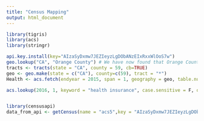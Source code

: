 ```yaml
---
title: "Census Mapping"
output: html_document
---
```


```r

library(tigris)
library(acs)
library(stringr)

api.key.install(key="AIzaSyDxmw7JEZIeyzLgDObANzEIxRxxWlOoS7w")
geo.lookup("CA", "Orange County") # We have now found that Orange County corresponds to number 59. 
tracts <- tracts(state = "CA", county = 59, cb=TRUE)
geo <- geo.make(state = c("CA"), county=c(59), tract = "*")
Health <- acs.fetch(endyear = 2015, span = 1, geography = geo, table.number = "B18135", col.names = "pretty")

acs.lookup(2016, 1, keyword = "health insurance", case.sensitive = F, dataset = "acs")


library(censusapi)
data_from_api <- getCensus(name = "acs5",key = "AIzaSyDxmw7JEZIeyzLgDObANzEIxRxxWlOoS7w", vintage = 2015, vars = "B25077_001E", region = "tract:*", regionin = "state:06")


```
